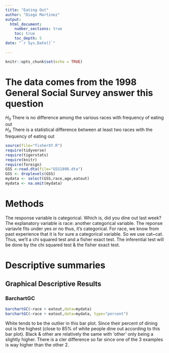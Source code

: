 ```yaml
---
title: "Eating Out"
author: "Diego Martinez"
output: 
  html_document:
    number_sections: true
    toc: true
    toc_depth: 5
date: "`r Sys.Date()`"    
    
---
```


```r
knitr::opts_chunk$set(echo = TRUE)
```

# The data comes from the 1998 General Social Survey answer this question

$H_0$ There is no difference among the various races with frequency of eating out  
$H_A$ There is a statistical difference between at least two races with the frequency of eating out  


```r
source(file="fisherXY.R")
require(tidyverse)
require(tigerstats)
require(knitr)
require(foreign)
GSS <-read.dta(file="GSS1998.dta")
GSS <- droplevels(GSS)
mydata <- select(GSS,race,age,eatout)
mydata <- na.omit(mydata)
```

# Methods 

The response variable is categorical. Which is, did you dine out last week? The explanatory variable is race: another categorical variable. The reponse variavle fits under yes or no thus, it's categorical. For race, we know from past experience that it is for sure a categorical variable. So we use cat~cat. Thus, we'll a chi squared test and a fisher exact test. The inferential test will be done by the chi squared test & the fisher exact test. 

# Descriptive summaries

## Graphical Descriptive Results

### BarchartGC

```r
barchartGC(~race + eatout,data=mydata)
barchartGC(~race + eatout,data=mydata, type="percent")
``` 


White tends to be the outlier in this bar plot. Since their percent of dining out is the highest (close to 85% of white people dine out according to this bar plot). Black & other are relatively the same with 'other' only being a slightly higher. There is a cler difference so far since one of the 3 examples is way higher than the other 2. 
